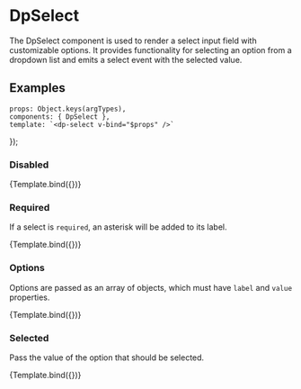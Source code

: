 
<Meta
  title="Components/Select"
  component={DpSelect} />

# DpSelect

The DpSelect component is used to render a select input field with customizable options. It provides functionality for selecting an option from a dropdown list and emits a select event with the selected value.

## Examples

    props: Object.keys(argTypes),
    components: { DpSelect },
    template: `<dp-select v-bind="$props" />`
});

### Disabled

<Canvas>
    <Story
        name="Disabled"
        args={{
            id: 'selectId',
            label: {
              text: 'Choose a number'
            },
            disabled: true
        }}>
        {Template.bind({})}
    </Story>
</Canvas>

### Required

If a select is `required`, an asterisk will be added to its label.

<Canvas>
    <Story
        name="Required"
        args={{
            id: 'selectId',
            label: {
              text: 'Choose a number'
            },
            required: true
        }}>
        {Template.bind({})}
    </Story>
</Canvas>

### Options

Options are passed as an array of objects, which must have `label` and `value` properties.

<Canvas>
    <Story
        name="Options"
        args={{
            id: 'selectId',
            label: {
              text: 'select label'
            },
            options: [
                { label: 'Option 1', value: '1' },
                { label: 'Option 2', value: '2' }
            ]
        }}>
        {Template.bind({})}
    </Story>
</Canvas>


### Selected

Pass the value of the option that should be selected.

<Canvas>
    <Story
        name="Selected"
        args={{
            id: 'selectId',
            label: {
              text: 'select label'
            },
            options: [
                { label: 'Option 1', value: '1' },
                { label: 'Option 2', value: '2' }
            ],
            selected: '2'
        }}>
        {Template.bind({})}
    </Story>
</Canvas>
